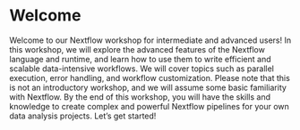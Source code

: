 # Welcome {.unnumbered}

Welcome to our Nextflow workshop for intermediate and advanced users! In this workshop, we will explore the advanced features of the Nextflow language and runtime, and learn how to use them to write efficient and scalable data-intensive workflows. We will cover topics such as parallel execution, error handling, and workflow customization. Please note that this is not an introductory workshop, and we will assume some basic familiarity with Nextflow. By the end of this workshop, you will have the skills and knowledge to create complex and powerful Nextflow pipelines for your own data analysis projects. Let's get started!

